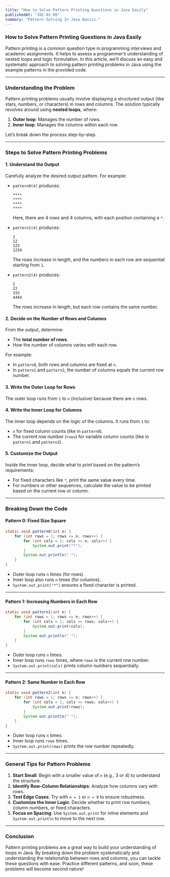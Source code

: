 ```yaml
---
title: "How to Solve Pattern Printing Questions in Java Easily"
publishedAt: "202-01-08"
summary: "Pattern Solving In Java Basics."
---
```



### How to Solve Pattern Printing Questions in Java Easily

Pattern printing is a common question type in programming interviews and academic assignments. It helps to assess a programmer’s understanding of nested loops and logic formulation. In this article, we’ll discuss an easy and systematic approach to solving pattern printing problems in Java using the example patterns in the provided code.

---

### **Understanding the Problem**

Pattern printing problems usually involve displaying a structured output (like stars, numbers, or characters) in rows and columns. The solution typically revolves around using **nested loops**, where:

1. **Outer loop**: Manages the number of rows.
2. **Inner loop**: Manages the columns within each row.

Let’s break down the process step-by-step.

---

### **Steps to Solve Pattern Printing Problems**

#### 1. **Understand the Output**
Carefully analyze the desired output pattern. For example:

- `pattern0(4)` produces:
  ```
  ****
  ****
  ****
  ****
  ```
  Here, there are 4 rows and 4 columns, with each position containing a `*`.

- `pattern1(4)` produces:
  ```
  1
  12
  123
  1234
  ```
  The rows increase in length, and the numbers in each row are sequential starting from `1`.

- `pattern2(4)` produces:
  ```
  1
  22
  333
  4444
  ```
  The rows increase in length, but each row contains the same number.

#### 2. **Decide on the Number of Rows and Columns**
From the output, determine:
- The **total number of rows**.
- How the number of columns varies with each row.

For example:
- In `pattern0`, both rows and columns are fixed at `n`.
- In `pattern1` and `pattern2`, the number of columns equals the current row number.

#### 3. **Write the Outer Loop for Rows**
The outer loop runs from `1` to `n` (inclusive) because there are `n` rows.

#### 4. **Write the Inner Loop for Columns**
The inner loop depends on the logic of the columns. It runs from `1` to:
- `n` for fixed column counts (like in `pattern0`).
- The current row number (`rows`) for variable column counts (like in `pattern1` and `pattern2`).

#### 5. **Customize the Output**
Inside the inner loop, decide what to print based on the pattern’s requirements:
- For fixed characters like `*`, print the same value every time.
- For numbers or other sequences, calculate the value to be printed based on the current row or column.

---

### **Breaking Down the Code**

#### **Pattern 0: Fixed Size Square**
```java
static void pattern0(int n) {
    for (int rows = 1; rows <= n; rows++) {
        for (int cols = 1; cols <= n; cols++) {
            System.out.print("*");
        }
        System.out.println(" ");
    }
}
```
- Outer loop runs `n` times (for rows).
- Inner loop also runs `n` times (for columns).
- `System.out.print("*")` ensures a fixed character is printed.

---

#### **Pattern 1: Increasing Numbers in Each Row**
```java
static void pattern1(int n) {
    for (int rows = 1; rows <= n; rows++) {
        for (int cols = 1; cols <= rows; cols++) {
            System.out.print(cols);
        }
        System.out.println(" ");
    }
}
```
- Outer loop runs `n` times.
- Inner loop runs `rows` times, where `rows` is the current row number.
- `System.out.print(cols)` prints column numbers sequentially.

---

#### **Pattern 2: Same Number in Each Row**
```java
static void pattern2(int n) {
    for (int rows = 1; rows <= n; rows++) {
        for (int cols = 1; cols <= rows; cols++) {
            System.out.print(rows);
        }
        System.out.println(" ");
    }
}
```
- Outer loop runs `n` times.
- Inner loop runs `rows` times.
- `System.out.print(rows)` prints the row number repeatedly.

---

### **General Tips for Pattern Problems**

1. **Start Small**: Begin with a smaller value of `n` (e.g., 3 or 4) to understand the structure.
2. **Identify Row-Column Relationships**: Analyze how columns vary with rows.
3. **Test Edge Cases**: Try with `n = 1` or `n = 0` to ensure robustness.
4. **Customize the Inner Logic**: Decide whether to print row numbers, column numbers, or fixed characters.
5. **Focus on Spacing**: Use `System.out.print` for inline elements and `System.out.println` to move to the next row.


---

### **Conclusion**
Pattern printing problems are a great way to build your understanding of loops in Java. By breaking down the problem systematically and understanding the relationship between rows and columns, you can tackle these questions with ease. Practice different patterns, and soon, these problems will become second nature!
